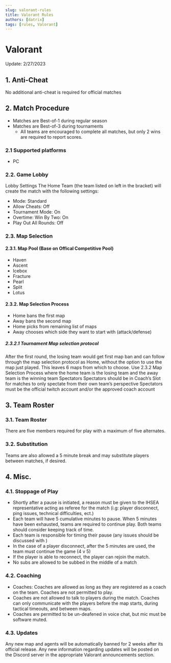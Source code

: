 ```yaml
---
slug: valorant-rules
title: Valorant Rules
authors: [datrix]
tags: [rules, Valorant]
---
```


# Valorant
Update: 2/27/2023
## 1. Anti-Cheat
No additional anti-cheat is required for official matches
## 2. Match Procedure
- Matches are Best-of-1 during regular season
- Matches are Best-of-3 during tournaments
    - All teams are encouraged to complete all matches, but only 2 wins are required to report scores.	
### 2.1 Supported platforms
- PC
### 2.2. Game Lobby
Lobby Settings
The Home Team (the team listed on left in the bracket) will create the match with the following settings:
- Mode: Standard
- Allow Cheats: Off
- Tournament Mode: On
- Overtime: Win By Two: On
- Play Out All Rounds: Off
### 2.3. Map Selection
#### 2.3.1. Map Pool (Base on Offical Competitive Pool)
- Haven
- Ascent
- Icebox
- Fracture
- Pearl
- Split
- Lotus
#### 2.3.2. Map Selection Process
- Home bans the first map
- Away bans the second map 
- Home picks from remaining list of maps
- Away chooses which side they want to start with (attack/defense)
##### 2.3.2.1 Tournament Map selection protocol
After the first round, the losing team would get first map ban and can follow through the map selection protocol as Home, without the option to use the map just played. This leaves 6 maps from which to choose. Use 2.3.2 Map Selection Process where the home team is the losing team and the away team is the winning team
Spectators
Spectators should be in Coach’s Slot for matches to only spectate from their own team’s perspective
Spectators must be  the official twitch account and/or the approved coach account
## 3. Team Roster
### 3.1. Team Roster
There are five members required for play with a maximum of five alternates.
### 3.2. Substitution
Teams are also allowed a 5 minute break and may substitute players between matches, if desired.
## 4. Misc.
### 4.1. Stoppage of Play
- Shortly after a pause is initiated, a reason must be given to the IHSEA representative acting as referee for the match (i.g: player disconnect, ping issues, technical difficulties, ect.)
- Each team will have 5 cumulative minutes to pause. When 5 minutes have been exhausted, teams are required to continue play. Both teams should consider keeping track of time.
- Each team is responsible for timing their pause (any issues should be discussed with ) 
- In the case of a player disconnect, after the 5 minutes are used, the team must continue the game (4 v 5)
- If the player is able to reconnect, the player can rejoin the match.
- No subs are allowed to be subbed in the middle of a match
### 4.2. Coaching
- Coaches: Coaches are allowed as long as they are registered as a coach on the team. Coaches are not permitted to play.
- Coaches are not allowed to talk to players during the match. Coaches can only communicate with the players before the map starts, during tactical timeouts, and between maps.
- Coaches are permitted to be un-deafened in voice chat, but mic must be software muted.
### 4.3. Updates
Any new map and agents will be automatically banned for 2 weeks after its official release. Any new information regarding updates will be posted on the Discord server in the appropriate Valorant announcements section. 